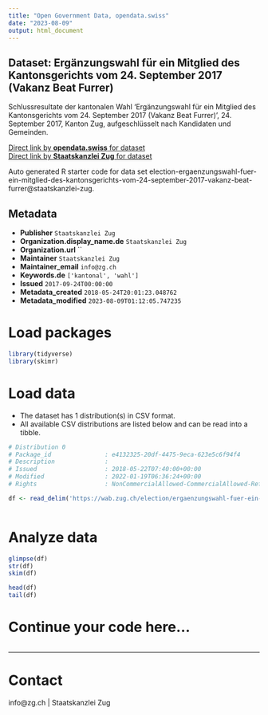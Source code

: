 ```yaml
---
title: "Open Government Data, opendata.swiss"
date: "2023-08-09"
output: html_document
---
```


## Dataset: Ergänzungswahl für ein Mitglied des Kantonsgerichts vom 24. September 2017 (Vakanz Beat Furrer)

Schlussresultate der kantonalen Wahl 'Ergänzungswahl für ein Mitglied des Kantonsgerichts vom 24. September 2017 (Vakanz Beat Furrer)', 24. September 2017, Kanton Zug, aufgeschlüsselt nach Kandidaten und Gemeinden.

[Direct link by **opendata.swiss** for dataset](https://opendata.swiss/de/dataset/erganzungswahl-fur-ein-mitglied-des-kantonsgerichts-vom-24-september-2017-vakanz-beat-furrer)<br>
[Direct link by **Staatskanzlei Zug** for dataset](https://wab.zug.ch/election/ergaenzungswahl-fuer-ein-mitglied-des-kantonsgerichts-vom-24-september-2017-vakanz-beat-furrer/data)

Auto generated R starter code for data set election-ergaenzungswahl-fuer-ein-mitglied-des-kantonsgerichts-vom-24-september-2017-vakanz-beat-furrer@staatskanzlei-zug.

## Metadata

- **Publisher** `Staatskanzlei Zug`
- **Organization.display_name.de** `Staatskanzlei Zug`
- **Organization.url** ``
- **Maintainer** `Staatskanzlei Zug`
- **Maintainer_email** `info@zg.ch`
- **Keywords.de** `['kantonal', 'wahl']`
- **Issued** `2017-09-24T00:00:00`
- **Metadata_created** `2018-05-24T20:01:23.048762`
- **Metadata_modified** `2023-08-09T01:12:05.747235`


# Load packages

```r

library(tidyverse)
library(skimr)

```

# Load data

-   The dataset has 1 distribution(s) in CSV format.
-   All available CSV distributions are listed below and can be read into a tibble.

```r

# Distribution 0
# Package_id               : e4132325-20df-4475-9eca-623e5c6f94f4
# Description              : 
# Issued                   : 2018-05-22T07:40:00+00:00
# Modified                 : 2022-01-19T06:36:24+00:00
# Rights                   : NonCommercialAllowed-CommercialAllowed-ReferenceRequired

df <- read_delim('https://wab.zug.ch/election/ergaenzungswahl-fuer-ein-mitglied-des-kantonsgerichts-vom-24-september-2017-vakanz-beat-furrer/data-csv')



```

# Analyze data

```r

glimpse(df)
str(df)
skim(df)

head(df)
tail(df)

```

# Continue your code here...

```r

```

------------------------------------------------------------------------

# Contact

info@zg.ch | Staatskanzlei Zug
